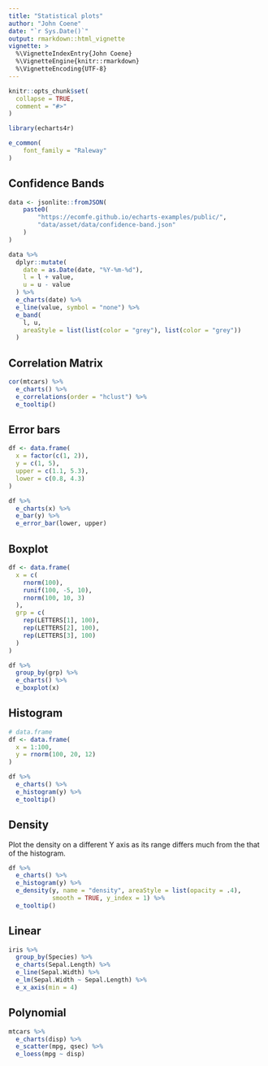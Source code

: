 ```yaml
---
title: "Statistical plots"
author: "John Coene"
date: "`r Sys.Date()`"
output: rmarkdown::html_vignette
vignette: >
  %\VignetteIndexEntry{John Coene}
  %\VignetteEngine{knitr::rmarkdown}
  %\VignetteEncoding{UTF-8}
---
```


```r
knitr::opts_chunk$set(
  collapse = TRUE,
  comment = "#>"
)

library(echarts4r)

e_common(
    font_family = "Raleway"
)
```

## Confidence Bands

```r
data <- jsonlite::fromJSON(
    paste0(
        "https://ecomfe.github.io/echarts-examples/public/",
        "data/asset/data/confidence-band.json"
    )
)

data %>% 
  dplyr::mutate(
    date = as.Date(date, "%Y-%m-%d"),
    l = l + value,
    u = u - value
  ) %>% 
  e_charts(date) %>% 
  e_line(value, symbol = "none") %>% 
  e_band(
    l, u, 
    areaStyle = list(list(color = "grey"), list(color = "grey"))
  )
```

## Correlation Matrix

```r
cor(mtcars) %>% 
  e_charts() %>% 
  e_correlations(order = "hclust") %>% 
  e_tooltip()
```

## Error bars

```r
df <- data.frame(
  x = factor(c(1, 2)),
  y = c(1, 5),
  upper = c(1.1, 5.3),
  lower = c(0.8, 4.3)
)

df %>% 
  e_charts(x) %>% 
  e_bar(y) %>% 
  e_error_bar(lower, upper)
```

## Boxplot

```r
df <- data.frame(
  x = c(
    rnorm(100),
    runif(100, -5, 10),
    rnorm(100, 10, 3)
  ),
  grp = c(
    rep(LETTERS[1], 100),
    rep(LETTERS[2], 100),
    rep(LETTERS[3], 100)
  )
)

df %>% 
  group_by(grp) %>% 
  e_charts() %>% 
  e_boxplot(x)
```

## Histogram

```r
# data.frame
df <- data.frame(
  x = 1:100,
  y = rnorm(100, 20, 12)
)

df %>% 
  e_charts() %>% 
  e_histogram(y) %>% 
  e_tooltip()
```

## Density

Plot the density on a different Y axis as its range differs much from the that of the histogram.

```r
df %>%
  e_charts() %>% 
  e_histogram(y) %>% 
  e_density(y, name = "density", areaStyle = list(opacity = .4), 
            smooth = TRUE, y_index = 1) %>% 
  e_tooltip()
```

## Linear

```r
iris %>% 
  group_by(Species) %>% 
  e_charts(Sepal.Length) %>% 
  e_line(Sepal.Width) %>% 
  e_lm(Sepal.Width ~ Sepal.Length) %>% 
  e_x_axis(min = 4)
```

## Polynomial

```r
mtcars %>% 
  e_charts(disp) %>% 
  e_scatter(mpg, qsec) %>% 
  e_loess(mpg ~ disp)
```
